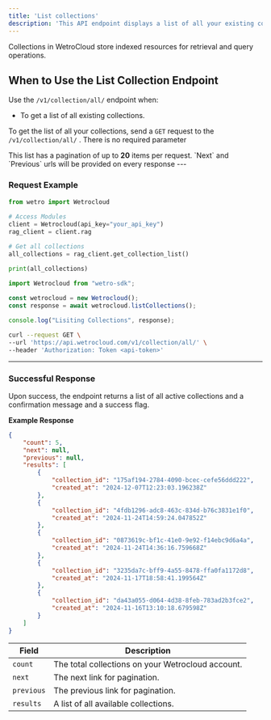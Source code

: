 ```yaml
---
title: 'List collections'
description: 'This API endpoint displays a list of all your existing collections.'
---
```

Collections in WetroCloud store indexed resources for retrieval and query operations.

## When to Use the List Collection Endpoint

Use the `/v1/collection/all/` endpoint when:

- To get a list of all existing collections.


To get the list of all your collections, send a `GET` request to the `/v1/collection/all/` . There is no required parameter

<Note>
This list has a pagination of up to <b>20</b> items per request. `Next` and `Previous` urls will be provided on every response
</Note>
---

### Request Example
<CodeGroup>
   
```python Python
from wetro import Wetrocloud
    
# Access Modules
client = Wetrocloud(api_key="your_api_key")
rag_client = client.rag

# Get all collections
all_collections = rag_client.get_collection_list()

print(all_collections)
```

```javascript JavaScript
import Wetrocloud from "wetro-sdk";
 
const wetrocloud = new Wetrocloud();
const response = await wetrocloud.listCollections();

console.log("Lisiting Collections", response);
```

```bash cURL
curl --request GET \
--url 'https://api.wetrocloud.com/v1/collection/all/' \
--header 'Authorization: Token <api-token>'
```
</CodeGroup>

---

### Successful Response

Upon success, the endpoint returns a list of all active collections and a confirmation message and a success flag.

**Example Response**

```json
{
    "count": 5,
    "next": null,
    "previous": null,
    "results": [
        {
            "collection_id": "175af194-2784-4090-bcec-cefe56ddd222",
            "created_at": "2024-12-07T12:23:03.196238Z"
        },
        {
            "collection_id": "4fdb1296-adc8-463c-834d-b76c3831e1f0",
            "created_at": "2024-11-24T14:59:24.047852Z"
        },
        {
            "collection_id": "0873619c-bf1c-41e0-9e92-f14ebc9d6a4a",
            "created_at": "2024-11-24T14:36:16.759668Z"
        },
        {
            "collection_id": "3235da7c-bff9-4a55-8478-ffa0fa1172d8",
            "created_at": "2024-11-17T18:58:41.199564Z"
        },
        {
            "collection_id": "da43a055-d064-4d38-8feb-783ad2b3fce2",
            "created_at": "2024-11-16T13:10:18.679598Z"
        }
    ]
}
```

| Field      | Description                                        |
|------------|----------------------------------------------------|
| `count`  | The total collections on your Wetrocloud account. |
| `next`  | The next link for pagination.     |
| `previous`  | The previous link for pagination.     |
| `results`  | A list of all available collections.     |
